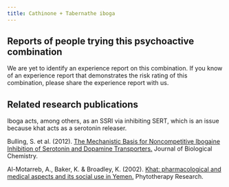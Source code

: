 ---
title: Cathinone + Tabernathe iboga
---

## Reports of people trying this psychoactive combination

We are yet to identify an experience report on this combination. If you know of an experience report that demonstrates the risk rating of this combination, please share the experience report with us.

## Related research publications

Iboga acts, among others, as an SSRI via inhibiting SERT, which is an issue because khat acts as a serotonin releaser.

Bulling, S. et al. (2012). [The Mechanistic Basis for Noncompetitive Ibogaine Inhibition of Serotonin and Dopamine Transporters.](https://www.ncbi.nlm.nih.gov/pmc/articles/PMC3365767/) Journal of Biological Chemistry.

Al-Motarreb, A., Baker, K. & Broadley, K. (2002). [Khat: pharmacological and medical aspects and its social use in Yemen.](https://pubmed.ncbi.nlm.nih.gov/12203257/) Phytotherapy Research.
